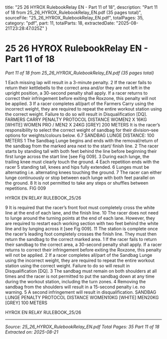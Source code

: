   title: "25 26 HYROX RulebookRelay EN - Part 11 of 18",
  description: "Part 11 of 18 from 25_26_HYROX_RulebookRelay_EN.pdf (35 pages total)",
  sourceFile: "25_26_HYROX_RulebookRelay_EN.pdf",
  totalPages: 35,
  category: "pdf",
  part: 11,
  totalParts: 18,
  extractedDate: "2025-08-21T23:28:47.025Z"
}

# 25 26 HYROX RulebookRelay EN - Part 11 of 18

*Part 11 of 18 from 25_26_HYROX_RulebookRelay_EN.pdf (35 pages total)*

1 Each missing lap will result in a 3-minute penalty.
2 If the racer fails to return their kettlebells to
the correct area and/or they are not left in the
upright position, a 30-second penalty shall apply.
If a racer returns to correct their infringement
before exiting the Roxzone, this penalty will not
be applied.
3 If a racer completes all/part of the Farmers Carry
using the incorrect weight, they are required
to repeat the entire workout station using the
correct weight. Failure to do so will result in
Disqualification [DQ].
FARMERS CARRY PENALTY PROTOCOL
DISTANCE
WOMEN2 X 16KG [WHITE]
WOMEN PRO / MEN2 X 24KG [GREY]
200 METERS
It is the racer’s responsibility to select the correct
weight of sandbag for their division–see options for
weights/colours below.
6.7 SANDBAG LUNGE
DISTANCE:
100 METERS
1 The Sandbag Lunge begins and ends with the
removal/return of the sandbag from the marked
area next to the start/ finish line.
2 The racer starts by standing tall with both feet
behind the line before beginning their first lunge
across the start line [see Fig 009].
3 During each lunge, the trailing knee must clearly
touch the ground.
4 Each repetition ends with the racer
5 standing tall, knees and hips fully extended.
6 Lunges must be alternating i.e. alternating knees
touching the ground.
7 The racer can either lunge continuously or stop
between each lunge with both feet parallel on the
ground.
8 It is not permitted to take any steps or shuffles
between repetitions.
FIG 009

HYROX EN RELAY RULEBOOK_25/26

9 It is required that the racer’s front foot must
completely cross the white line at the end of each
lane, and the finish line.
10 The racer does not need to lunge around the
turning points at the end of each lane. However,
they are required to restart each working section
with two feet behind the white line and by lunging
across it [see Fig 009].
11 The station is complete once the racer’s leading
foot completely crosses the finish line. They must
then return the sandbag to the correct marked
area.
1 If the racer fails to return their sandbag to the
correct area, a 30-second penalty shall apply.
If a racer returns to correct their infringement
before exiting the Roxzone, this penalty will not
be applied.
2 If a racer completes all/part of the Sandbag Lunge
using the incorrect weight, they are required
to repeat the entire workout station using the
correct weight. Failure to do so will result in
Disqualification [DQ].
3 The sandbag must remain on both shoulders at
all times and the racer is not permitted to put the
sandbag down at any time during the workout
station, including the turn zones.
4 Removing the sandbag from the shoulders will
result in a 15-second penalty i.e. no warning.
5 A second infringement will result in disqualification.
SANDBAG LUNGE PENALTY PROTOCOL
DISTANCE
WOMEN10KG [WHITE]
MEN20KG [GREY]
100 METERS

HYROX EN RELAY RULEBOOK_25/26

---

*Source: 25_26_HYROX_RulebookRelay_EN.pdf*
*Total Pages: 35*
*Part 11 of 18*
*Extracted on: 2025-08-21*
